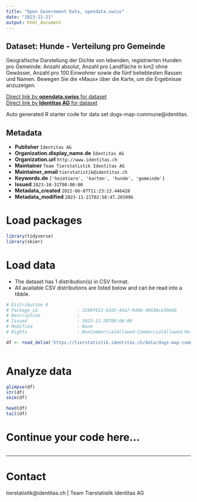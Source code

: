 ```yaml
---
title: "Open Government Data, opendata.swiss"
date: "2023-11-21"
output: html_document
---
```


## Dataset: Hunde - Verteilung pro Gemeinde

Geografische Darstellung der Dichte von lebenden, registrierten Hunden pro Gemeinde: Anzahl absolut, Anzahl pro Landfläche in km2 ohne Gewässer, Anzahl pro 100 Einwohner sowie die fünf beliebtesten Rassen und Namen. Bewegen Sie die «Maus» über die Karte, um die Ergebnisse anzuzeigen.

[Direct link by **opendata.swiss** for dataset](https://opendata.swiss/de/dataset/hunde-verteilung-pro-gemeinde)<br>
[Direct link by **Identitas AG** for dataset](https://tierstatistik.identitas.ch/)

Auto generated R starter code for data set dogs-map-commune@identitas.

## Metadata

- **Publisher** `Identitas AG`
- **Organization.display_name.de** `Identitas AG`
- **Organization.url** `http://www.identitas.ch`
- **Maintainer** `Team Tierstatistik Identitas AG`
- **Maintainer_email** `tierstatistik@identitas.ch`
- **Keywords.de** `['heimtiere', 'karten', 'hunde', 'gemeinde']`
- **Issued** `2023-10-31T00:00:00`
- **Metadata_created** `2022-06-07T11:23:13.446428`
- **Metadata_modified** `2023-11-21T02:58:47.203996`


# Load packages

```r

library(tidyverse)
library(skimr)

```

# Load data

-   The dataset has 1 distribution(s) in CSV format.
-   All available CSV distributions are listed below and can be read into a tibble.

```r

# Distribution 0
# Package_id               : 32b9f913-b2d5-44a7-9d88-46638ce30e68
# Description              : 
# Issued                   : 2023-11-20T00:00:00
# Modified                 : None
# Rights                   : NonCommercialAllowed-CommercialAllowed-ReferenceRequired

df <- read_delim('https://tierstatistik.identitas.ch/data/dogs-map-commune.csv')



```

# Analyze data

```r

glimpse(df)
str(df)
skim(df)

head(df)
tail(df)

```

# Continue your code here...

```r

```

------------------------------------------------------------------------

# Contact

tierstatistik@identitas.ch | Team Tierstatistik Identitas AG
